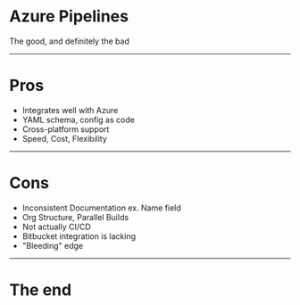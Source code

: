 

# Azure Pipelines
The good, and definitely the bad

---

# Pros
- Integrates well with Azure
- YAML schema, config as code
- Cross-platform support
- Speed, Cost, Flexibility


---

# Cons
- Inconsistent Documentation ex. Name field
- Org Structure, Parallel Builds
- Not actually CI/CD
- Bitbucket integration is lacking
- "Bleeding" edge

---

# The end
